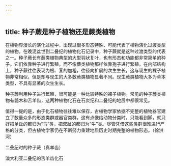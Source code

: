 ```yaml
---
---
---
```

title: 种子蕨是种子植物还是蕨类植物
---




在植物界漫长的演化过程中，出现过很多形态特殊、可能代表了植物演化过渡类型的植物。在晚泥盆世到二叠纪的植物化石记录中，种子蕨就是这种过渡类型的代表之一。种子蕨长有蕨类植物典型的大型羽状复叶，也有形态和功能都非常简单的种子。它们依靠种子进行繁殖，而不像蕨类植物那样依靠孢子进行繁殖。在内部结构上，种子蕨往往表现为根、茎的加粗，往径向扩展的次生生长，这与现生的裸子植物非常相似，但是却与现生的大多数蕨类植物显著不同。现生蕨类植物大多为草本类型，不具有显著的次生生长。

种子蕨利用种子进行繁殖，很可能是一种比较特殊的裸子植物。常见的种子蕨类植物有髓木和舌羊齿，这两种植物化石在石炭纪和二叠纪的地层中都很常见。

值得一提的是，由于化石植物往往难以保存，古植物学家依据不完整的植物器官建立了数量众多的形态类群或器官类群，这有点像给动物分类时，只能看到脚，就只好把单趾的都归为“马”类，把双趾的都归为“牛”类。尽管凭借这些类群很难进行严格的分类，但古植物学家仍在不断努力重建地质历史时期完整的植物形态。（徐洪河）

二叠纪时的种子蕨（真羊齿）



澳大利亚二叠纪的舌羊齿化石